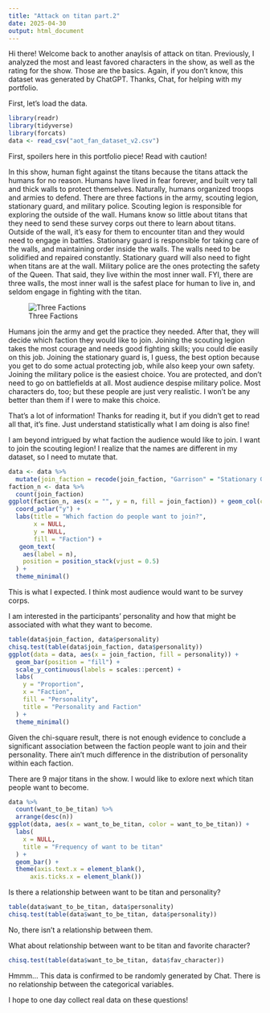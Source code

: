 ```yaml
---
title: "Attack on titan part.2"
date: 2025-04-30
output: html_document
---
```


Hi there! Welcome back to another anaylsis of attack on titan. Previously, I analyzed the most and least favored characters in the show, as well as the rating for the show. Those are the basics. Again, if you don't know, this dataset was generated by ChatGPT. Thanks, Chat, for helping with my portfolio. 

First, let's load the data.
```r
library(readr)
library(tidyverse)
library(forcats)
data <- read_csv("aot_fan_dataset_v2.csv")
```

First, spoilers here in this portfolio piece! Read with caution!


In this show, human fight against the titans because the titans attack the humans for no reason. Humans have lived in fear forever, and built very tall and thick walls to protect themselves. Naturally, humans organized troops and armies to defend. There are three factions in the army, scouting legion, stationary guard, and military police. Scouting legion is responsible for exploring the outside of the wall. Humans know so little about titans that they need to send these survey corps out there to learn about titans. Outside of the wall, it's easy for them to encounter titan and they would need to engage in battles. Stationary guard is responsible for taking care of the walls, and maintaining order inside the walls. The walls need to be solidified and repaired constantly. Stationary guard will also need to fight when titans are at the wall. Military police are the ones protecting the safety of the Queen. That said, they live within the most inner wall. FYI, there are three walls, the most inner wall is the safest place for human to live in, and seldom engage in fighting with the titan. 

![Three Factions](Faction.png)


Humans join the army and get the practice they needed. After that, they will decide which faction they would like to join. Joining the scouting legion takes the most courage and needs good fighting skills; you could die easily on this job. Joining the stationary guard is, I guess, the best option because you get to do some actual protecting job, while also keep your own safety. Joining the military police is the easiest choice. You are protected, and don't need to go on battlefields at all. Most audience despise military police. Most characters do, too; but these people are just very realistic. I won't be any better than them if I were to make this choice. 

That's a lot of information! Thanks for reading it, but if you didn't get to read all that, it's fine. Just understand statistically what I am doing is also fine!

I am beyond intrigued by what faction the audience would like to join. I want to join the scouting legion! I realize that the names are different in my dataset, so I need to mutate that. 
```r
data <- data %>%
  mutate(join_faction = recode(join_faction, "Garrison" = "Stationary Guard", "Survey Corps" = "Scouting Legion"))
faction_n <- data %>% 
  count(join_faction)
ggplot(faction_n, aes(x = "", y = n, fill = join_faction)) + geom_col(color = "white") +
  coord_polar("y") + 
  labs(title = "Which faction do people want to join?",
       x = NULL,
       y = NULL,
       fill = "Faction") + 
   geom_text(
    aes(label = n),
    position = position_stack(vjust = 0.5)
  ) +
  theme_minimal()
```

This is what I expected. I think most audience would want to be survey corps. 

I am interested in the participants' personality and how that might be associated with what they want to become. 
```r
table(data$join_faction, data$personality)
chisq.test(table(data$join_faction, data$personality))
ggplot(data = data, aes(x = join_faction, fill = personality)) +
  geom_bar(position = "fill") +
  scale_y_continuous(labels = scales::percent) +
  labs(
    y = "Proportion",
    x = "Faction",
    fill = "Personality",
    title = "Personality and Faction"
  ) +
  theme_minimal()
```

Given the chi-square result, there is not enough evidence to conclude a significant association between the faction people want to join and their personality. There ain't much difference in the distribution of personality within each faction. 

There are 9 major titans in the show. I would like to exlore next which titan people want to become.
```r
data %>% 
  count(want_to_be_titan) %>% 
  arrange(desc(n))
ggplot(data, aes(x = want_to_be_titan, color = want_to_be_titan)) +
  labs(
    x = NULL,
    title = "Frequency of want to be titan"
  ) +
  geom_bar() +
  theme(axis.text.x = element_blank(),
      axis.ticks.x = element_blank())
```


Is there a relationship between want to be titan and personality?
```r
table(data$want_to_be_titan, data$personality)
chisq.test(table(data$want_to_be_titan, data$personality))
```

No, there isn't a relationship between them. 

What about relationship between want to be titan and favorite character?
```r
chisq.test(table(data$want_to_be_titan, data$fav_character))
```

Hmmm... This data is confirmed to be randomly generated by Chat. There is no relationship between the categorical variables. 

I hope to one day collect real data on these questions!
